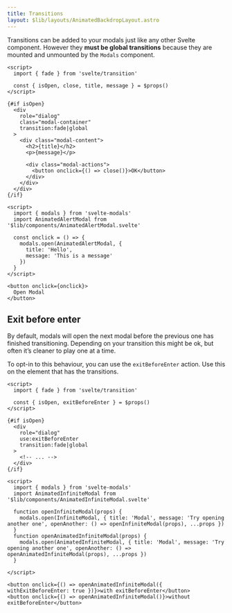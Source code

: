 ```yaml
---
title: Transitions
layout: $lib/layouts/AnimatedBackdropLayout.astro
---
```


Transitions can be added to your modals just like any other Svelte component. However they
**must be global transitions** because they are mounted and unmounted by the `Modals` component.

```svelte title="MyModal.svelte" {11}
<script>  
  import { fade } from 'svelte/transition'

  const { isOpen, close, title, message } = $props()
</script>

{#if isOpen}
  <div 
    role="dialog"
    class="modal-container"
    transition:fade|global
  >
    <div class="modal-content">
      <h2>{title}</h2>
      <p>{message}</p>

      <div class="modal-actions">
        <button onclick={() => close()}>OK</button>
      </div>
    </div>
  </div>
{/if}
```

```svelte live layout="$lib/layouts/code/NoCode.astro"
<script>
  import { modals } from 'svelte-modals'
  import AnimatedAlertModal from '$lib/components/AnimatedAlertModal.svelte'

  const onclick = () => {
    modals.open(AnimatedAlertModal, {
      title: 'Hello',
      message: 'This is a message'
    })
  }
</script>

<button onclick={onclick}>
  Open Modal
</button>
```

## Exit before enter

By default, modals will open the next modal before the previous one has finished transitioning.
Depending on your transition this might be ok, but often it’s cleaner to play one at a time.

To opt-in to this behaviour, you can use the `exitBeforeEnter` action. Use this 
on the element that has the transitions.

```svelte title="MyModal.svelte" {10}
<script>
  import { fade } from 'svelte/transition'

  const { isOpen, exitBeforeEnter } = $props()
</script>

{#if isOpen}
  <div 
    role="dialog" 
    use:exitBeforeEnter
    transition:fade|global
  >
    <!-- ... -->
  </div>
{/if}
```

```svelte live layout="$lib/layouts/code/NoCode.astro"
<script>
  import { modals } from 'svelte-modals'
  import AnimatedInfiniteModal from '$lib/components/AnimatedInfiniteModal.svelte'

  function openInfiniteModal(props) {
    modals.open(InfiniteModal, { title: 'Modal', message: 'Try opening another one', openAnother: () => openInfiniteModal(props), ...props })
  }
  function openAnimatedInfiniteModal(props) {
    modals.open(AnimatedInfiniteModal, { title: 'Modal', message: 'Try opening another one', openAnother: () => openAnimatedInfiniteModal(props), ...props })
  }

</script>

<button onclick={() => openAnimatedInfiniteModal({ withExitBeforeEnter: true })}>with exitBeforeEnter</button>
<button onclick={() => openAnimatedInfiniteModal()}>without exitBeforeEnter</button>
```
